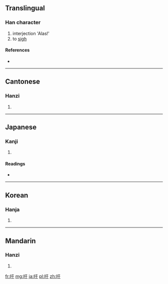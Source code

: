 {{also|籲}}
==Translingual==

===Han character===
{{Han char|rn=30|rad=口|as=03|sn=6|four=6104<sub>0</sub>|canj=口一木 (RMD)}}

# interjection 'Alas!'
# to [[sigh]]

====References====
* {{Han ref|kx=0174.140|dkj=03275|dj=0387.060|hdz=10575.070|uh=5401|ud=21505|bh=A653|bd=42579}}

----

==Cantonese==

===Hanzi===
{{yue-hanzi|jyut=|y=heui1}}

# {{defn|Cantonese}}

----

==Japanese==

===Kanji===
{{ja-kanji|grade=|rs=口03}}

# {{defn|Japanese}}

====Readings====
* {{ja-readings|on=[[く]] (ku), [[う]] (u)|kun=[[あう]] (au)}}

----

==Korean==

===Hanja===
{{ko-hanja|hangeul=유|rv=yu|mr=yu}}

# {{defn|Korean}}

----

==Mandarin==

===Hanzi===
{{cmn-hanzi|pin=[[xū]] ([[xu1]])|wg=hsü<sup>1</sup>}}

# {{defn|Mandarin}}

[[fr:吁]]
[[mg:吁]]
[[ja:吁]]
[[pl:吁]]
[[zh:吁]]
